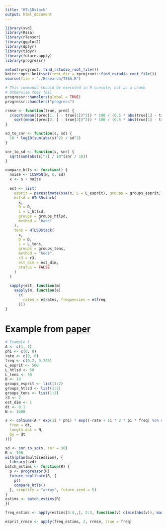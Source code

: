 ```yaml
---
title: "HTLSDstack"
output: html_document
---
```


```r
library(svd)
library(Rssa)
library(rTensor)
library(ggplot2)
library(dplyr)
library(tidyr)
library(future.apply)
library(progressr)

setwd(rprojroot::find_rstudio_root_file())
knitr::opts_knit$set(root.dir = rprojroot::find_rstudio_root_file())
source(file = "./Research/TSSA.R")
```

```r
# This commands should be executed in R console, not as a chunk
# Otherwise they fail
progressr::handlers(global = TRUE)
progressr::handlers("progress")
```

```r
rrmse <- function(true, pred) {
  c(sqrt(mean((pred[1, ] - true[1])^2)) * 100 / (0.5 * abs(true[1] - true[2])),
    sqrt(mean((pred[2, ] - true[2])^2)) * 100 / (0.5 * abs(true[1] - true[2])))
}

sd_to_snr <- function(s, sd) {
  10 * log10(sum(abs(s)^2) / sd^2)
}

snr_to_sd <- function(s, snr) {
  sqrt(sum(abs(s)^2) / 10^(snr / 10))
}
```

```r
compare_htls <- function() {
  noise <- CCSWGN(N, 0, sd)
  x <- s + noise
  
  est <- list(
    esprit = parestimate(ssa(x, L = L_esprit), groups = groups_esprit, drop = FALSE),
    htlsd = HTLSDstack(
      x,
      D = D,
      L = L_htlsd,
      groups = groups_htlsd,
      method = "base"
    ),
    tens = HTLSDstack(
      x,
      D = D,
      L = L_tens,
      groups = groups_tens,
      method = "hooi",
      r3 = r3,
      est_dim = est_dim,
      status = FALSE
    )
  )
  
  sapply(est, function(m)
    sapply(m, function(e)
      c(
        rates = e$rates, frequencies = e$freq
      )))
}
```


# Example from [paper](https://doi.org/10.1002/cem.1212)
```r

# Example 1
A <- c(1, 1)
phi <- c(0, 0)
rate <- c(0, 0)
freq <- c(0.2, 0.205)
L_esprit <- 500
L_htlsd <- 50
L_tens <- 50
D <- 10
groups_esprit <- list(1:2)
groups_htlsd <- list(1:2)
groups_tens <- list(1:2)
r3 <- 2
est_dim <- 1
dt <- 0.1
N <- 1000

s <- colSums(A * exp(1i * phi) * exp((-rate + 1i * 2 * pi * freq) %o% seq(
  from = dt,
  length.out = N,
  by = dt
)))
```

```r
sd <- snr_to_sd(s, snr = 30)
R <- 100
with(plan(multisession), {
  library(svd)
batch_estims <- function(R) {
  p <- progressor(R)
  future_replicate(R, {
    p()
    compare_htls()
  }, simplify = "array", future.seed = 5)
}
estims <- batch_estims(R)
})

freq_estims <- apply(estims[3:4,,], 2:3, function(v) c(min(abs(v)), max(abs(v))) / dt)

esprit_rrmse <- apply(freq_estims, 2, rrmse, true = freq)
```


